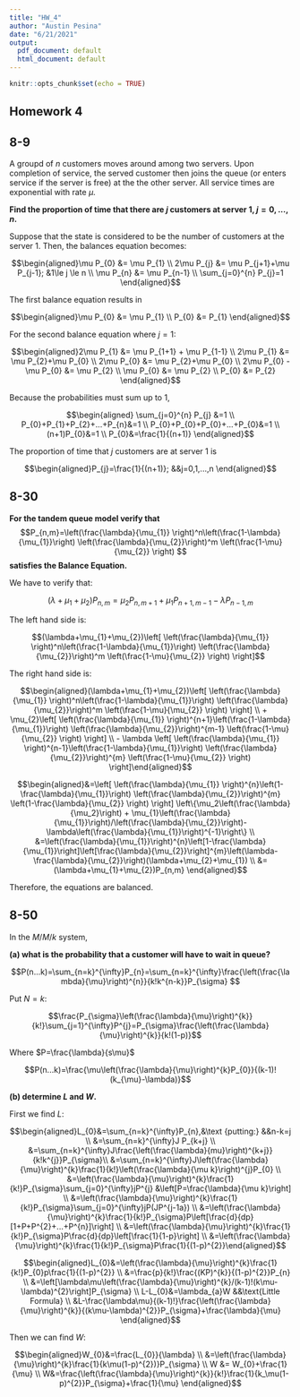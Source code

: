 ```yaml
---
title: "HW_4"
author: "Austin Pesina"
date: "6/21/2021"
output:
  pdf_document: default
  html_document: default
---
```


```r
knitr::opts_chunk$set(echo = TRUE)
```

## Homework 4

## 8-9

A groupd of $n$ customers moves around among two servers. Upon completion of service, the served customer then joins the queue (or enters service if the server is free) at the the other server. All service times are exponential with rate $\mu$. 

**Find the proportion of time that there are $j$ customers at server 1, $j=0,...,n$.**

Suppose that the state is considered to be the number of customers at the server 1. Then, the balances equation becomes:

$$\begin{aligned}\mu P_{0} &= \mu P_{1} \\
2\mu P_{j} &= \mu P_{j+1}+\mu P_{j-1}; &1\le j \le n \\
\mu P_{n} &= \mu P_{n-1} \\
\sum_{j=0}^{n} P_{j}=1
\end{aligned}$$

The first balance equation  results in 

$$\begin{aligned}\mu P_{0} &= \mu P_{1} \\
P_{0} &= P_{1}
\end{aligned}$$

For the second balance equation where $j=1$:

$$\begin{aligned}2\mu P_{1} &= \mu P_{1+1} + \mu P_{1-1} \\
2\mu P_{1} &= \mu P_{2}+\mu P_{0} \\
2\mu P_{0} &= \mu P_{2}+\mu P_{0} \\
2\mu P_{0} - \mu P_{0} &= \mu P_{2} \\
\mu P_{0} &= \mu P_{2} \\
P_{0} &= P_{2}
\end{aligned}$$

Because the probabilities must sum up to 1,

$$\begin{aligned} \sum_{j=0}^{n} P_{j} &=1 \\
P_{0}+P_{1}+P_{2}+...+P_{n}&=1 \\
P_{0}+P_{0}+P_{0}+...+P_{0}&=1 \\
(n+1)P_{0}&=1 \\
P_{0}&=\frac{1}{(n+1)}
\end{aligned}$$

The proportion of time that $j$ customers are at server 1 is

$$\begin{aligned}P_{j}=\frac{1}{(n+1)};  &&j=0,1,...,n \end{aligned}$$

\newpage


## 8-30

**For the tandem queue model verify that**
$$P_{n,m}=\left(\frac{\lambda}{\mu_{1}} \right)^n\left(\frac{1-\lambda}{\mu_{1}}\right) \left(\frac{\lambda}{\mu_{2}}\right)^m \left(\frac{1-\mu}{\mu_{2}} \right) $$
**satisfies the Balance Equation.**

We have to verify that:

$$(\lambda+\mu_{1}+\mu_{2})P_{n,m}=\mu_{2} P_{n,m+1}+\mu_{1} P_{n+1,m-1}-\lambda P_{n-1,m}$$ 

The left hand side is:

$$(\lambda+\mu_{1}+\mu_{2})\left[ \left(\frac{\lambda}{\mu_{1}} \right)^n\left(\frac{1-\lambda}{\mu_{1}}\right) \left(\frac{\lambda}{\mu_{2}}\right)^m \left(\frac{1-\mu}{\mu_{2}} \right) \right]$$

The right hand side is:

$$\begin{aligned}(\lambda+\mu_{1}+\mu_{2})\left[ \left(\frac{\lambda}{\mu_{1}} \right)^n\left(\frac{1-\lambda}{\mu_{1}}\right) \left(\frac{\lambda}{\mu_{2}}\right)^m \left(\frac{1-\mu}{\mu_{2}} \right) \right] \\
+ \mu_{2}\left[ \left(\frac{\lambda}{\mu_{1}} \right)^{n+1}\left(\frac{1-\lambda}{\mu_{1}}\right) \left(\frac{\lambda}{\mu_{2}}\right)^{m-1} \left(\frac{1-\mu}{\mu_{2}} \right) \right] \\
- \lambda \left[ \left(\frac{\lambda}{\mu_{1}} \right)^{n-1}\left(\frac{1-\lambda}{\mu_{1}}\right) \left(\frac{\lambda}{\mu_{2}}\right)^{m} \left(\frac{1-\mu}{\mu_{2}} \right) \right]\end{aligned}$$

$$\begin{aligned}&=\left[ \left(\frac{\lambda}{\mu_{1}} \right)^{n}\left(1-\frac{\lambda}{\mu_{1}}\right) \left(\frac{\lambda}{\mu_{2}}\right)^{m} \left(1-\frac{\lambda}{\mu_{2}} \right) \right] \left\{\mu_2\left(\frac{\lambda}{\mu_2}\right) + \mu_{1}\left(\frac{\lambda}{\mu_{1}}\right)/\left(\frac{\lambda}{\mu_{2}}\right)-\lambda\left(\frac{\lambda}{\mu_{1}}\right)^{-1}\right\} \\
&=\left(\frac{\lambda}{\mu_{1}}\right)^{n}\left[1-\frac{\lambda}{\mu_{1}}\right]\left[\frac{\lambda}{\mu_{2}}\right]^{m}\left(\lambda-\frac{\lambda}{\mu_{2}}\right)(\lambda+\mu_{2}+\mu_{1}) \\
&=(\lambda+\mu_{1}+\mu_{2})P_{n,m}
\end{aligned}$$

Therefore, the equations are balanced.

\newpage


## 8-50

In the $M/M/k$ system,

**(a) what is the probability that a customer will have to wait in queue?**

$$P(n...k)=\sum_{n=k}^{\infty}P_{n}=\sum_{n=k}^{\infty}\frac{\left(\frac{\lambda}{\mu}\right)^{n}}{k!k^{n-k}}P_{\sigma} $$

Put $N=k$:

$$\frac{P_{\sigma}\left(\frac{\lambda}{\mu}\right)^{k}}{k!}\sum_{j=1}^{\infty}P^{j}=P_{\sigma}\frac{\left(\frac{\lambda}{\mu}\right)^{k}}{k!(1-p)}$$

Where $P=\frac{\lambda}{s\mu}$

$$P(n...k)=\frac{\mu\left(\frac{\lambda}{\mu}\right)^{k}P_{0}}{(k-1)!(k_{\mu}-\lambda)}$$

**(b) determine $L$ and $W$.**

First we find $L$:

$$\begin{aligned}L_{0}&=\sum_{n=k}^{\infty}P_{n},&\text {putting:} &&n-k=j \\
&=\sum_{n=k}^{\infty}J P_{k+j} \\
&=\sum_{n=k}^{\infty}J\frac{\left(\frac{\lambda}{mu}\right)^{k+j}}{k!k^{j}}P_{\sigma}\\
&=\sum_{n=k}^{\infty}J\left(\frac{\lambda}{\mu}\right)^{k}\frac{1}{k!}\left(\frac{\lambda}{\mu k}\right)^{j}P_{0} \\
&=\left(\frac{\lambda}{\mu}\right)^{k}\frac{1}{k!}P_{\sigma}\sum_{j=0}^{\infty}jP^{j} &\left[P=\frac{\lambda}{\mu k}\right] \\
&=\left(\frac{\lambda}{\mu}\right)^{k}\frac{1}{k!}P_{\sigma}\sum_{j=0}^{\infty}jP(JP^{j-1a}) \\
&=\left(\frac{\lambda}{\mu}\right)^{k}\frac{1}{k!}P_{\sigma}P\left[\frac{d}{dp}[1+P+P^{2}+...+P^{n}]\right] \\
&=\left(\frac{\lambda}{\mu}\right)^{k}\frac{1}{k!}P_{\sigma}P\frac{d}{dp}\left[\frac{1}{1-p}\right] \\
&=\left(\frac{\lambda}{\mu}\right)^{k}\frac{1}{k!}P_{\sigma}P\frac{1}{(1-p)^{2}}\end{aligned}$$

$$\begin{aligned}L_{0}&=\left(\frac{\lambda}{\mu}\right)^{k}\frac{1}{k!}P_{0}p\frac{1}{(1-p)^{2}} \\
&=\frac{p}{k!}\frac{(KP)^{k}}{(1-p)^{2}}P_{n} \\
&=\left[\lambda\mu\left(\frac{\lambda}{\mu}\right)^{k}/(k-1)!(k\mu-\lambda)^{2}\right]P_{\sigma} \\
L-L_{0}&=\lambda_{a}W &&\text{Little Formula} \\
&L-\frac{\lambda\mu}{(k-1)!}\frac{\left(\frac{\lambda}{\mu}\right)^{k}}{(k\mu-\lambda)^{2}}P_{\sigma}+\frac{\lambda}{\mu}
\end{aligned}$$

Then we can find $W$:

$$\begin{aligned}W_{0}&=\frac{L_{0}}{\lambda} \\
&=\left(\frac{\lambda}{\mu}\right)^{k}\frac{1}{k\mu(1-p)^{2})}P_{\sigma} \\
W &= W_{0}+\frac{1}{\mu} \\
W&=\frac{\left(\frac{\lambda}{\mu}\right)^{k}}{k!}\frac{1}{k_\mu(1-p)^{2}}P_{\sigma}+\frac{1}{\mu}
\end{aligned}$$





